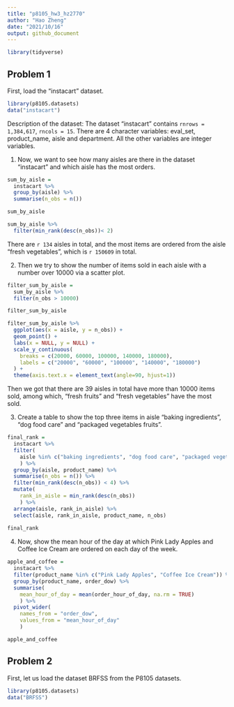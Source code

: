 ```yaml
---
title: "p8105_hw3_hz2770"
author: "Hao Zheng"
date: "2021/10/16"
output: github_document
---
```

```r
library(tidyverse)
```


## Problem 1

First, load the "instacart" dataset.
```r
library(p8105.datasets)
data("instacart")
```


Description of the dataset: The dataset "instacart" contains `rnrows = 1,384,617`, `rncols = 15`. There are 4 character variables: eval_set, product_name, aisle and department. All the other variables are integer variables.


1. Now, we want to see how many aisles are there in the dataset "instacart" and which aisle has the most orders.

```r
sum_by_aisle = 
  instacart %>% 
  group_by(aisle) %>% 
  summarise(n_obs = n())

sum_by_aisle

sum_by_aisle %>% 
  filter(min_rank(desc(n_obs))< 2)
```

There are `r 134` aisles in total, and the most items are ordered from the aisle "fresh vegetables", which is `r 150609` in total.



2. Then we try to show the number of items sold in each aisle with a number over 10000 via a scatter plot.
```r
filter_sum_by_aisle = 
  sum_by_aisle %>% 
  filter(n_obs > 10000)

filter_sum_by_aisle

filter_sum_by_aisle %>%
  ggplot(aes(x = aisle, y = n_obs)) +
  geom_point() +
  labs(x = NULL, y = NULL) +
  scale_y_continuous(
    breaks = c(20000, 60000, 100000, 140000, 180000),
    labels = c("20000", "60000", "100000", "140000", "180000")
  ) +
  theme(axis.text.x = element_text(angle=90, hjust=1))
```

Then we got that there are 39 aisles in total have more than 10000 items sold, among which, "fresh fruits" and "fresh vegetables" have the most sold.



3. Create a table to show the top three items in aisle "baking ingredients", "dog food care" and "packaged vegetables fruits".
```r
final_rank =
  instacart %>%
  filter(
    aisle %in% c("baking ingredients", "dog food care", "packaged vegetables fruits")
    ) %>% 
  group_by(aisle, product_name) %>% 
  summarise(n_obs = n()) %>% 
  filter(min_rank(desc(n_obs)) < 4) %>% 
  mutate(
    rank_in_aisle = min_rank(desc(n_obs))
    ) %>% 
  arrange(aisle, rank_in_aisle) %>% 
  select(aisle, rank_in_aisle, product_name, n_obs)
  
final_rank
```



4. Now, show the mean hour of the day at which Pink Lady Apples and Coffee Ice Cream are ordered on each day of the week.

```r
apple_and_coffee = 
  instacart %>%
  filter(product_name %in% c("Pink Lady Apples", "Coffee Ice Cream")) %>% 
  group_by(product_name, order_dow) %>%  
  summarise(
    mean_hour_of_day = mean(order_hour_of_day, na.rm = TRUE)
    ) %>% 
  pivot_wider( 
    names_from = "order_dow", 
    values_from = "mean_hour_of_day"
    ) 

apple_and_coffee
```



## Problem 2

First, let us load the dataset BRFSS from the P8105 datasets.
```r
library(p8105.datasets)
data("BRFSS")
```


